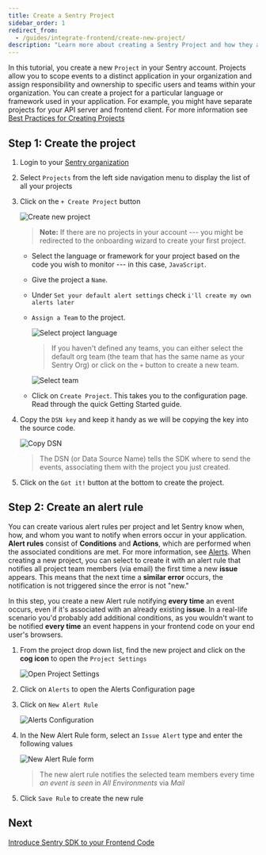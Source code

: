 ```yaml
---
title: Create a Sentry Project
sidebar_order: 1
redirect_from:
  - /guides/integrate-frontend/create-new-project/
description: "Learn more about creating a Sentry Project and how they allow you to scope events to a distinct application in your organization and assign responsibility and ownership to specific users and teams within your organization."
---
```


In this tutorial, you create a new `Project` in your Sentry account. Projects allow you to scope events to a distinct application in your organization and assign responsibility and ownership to specific users and teams within your organization. You can create a project for a particular language or framework used in your application. For example, you might have separate projects for your API server and frontend client. For more information see [Best Practices for Creating Projects](/product/sentry-basics/guides/getting-started/#4-create-projects)

## Step 1: Create the project

1. Login to your [Sentry organization](https://sentry.io)

2. Select `Projects` from the left side navigation menu to display the list of all your projects

3. Click on the `+ Create Project` button

   ![Create new project](create-new-project-01.png)

   > **Note:** If there are no projects in your account --- you might be redirected to the onboarding wizard to create your first project.

   - Select the language or framework for your project based on the code you wish to monitor --- in this case, `JavaScript`.

   - Give the project a `Name`.

   - Under `Set your default alert settings` check `i'll create my own alerts later`

   - `Assign a Team` to the project.

     ![Select project language](create-new-project-02.png)

     > If you haven't defined any teams, you can either select the default org team (the team that has the same name as your Sentry Org) or click on the `+` button to create a new team.

     ![Select team](create-new-project-03.png)

   - Click on `Create Project`.
     This takes you to the configuration page. Read through the quick Getting Started guide.

4. Copy the `DSN key` and keep it handy as we will be copying the key into the source code.

   ![Copy DSN](create-new-project-04.png)

   > The DSN (or Data Source Name) tells the SDK where to send the events, associating them with the project you just created.

5. Click on the `Got it!` button at the bottom to create the project.

## Step 2: Create an alert rule

You can create various alert rules per project and let Sentry know when, how, and whom you want to notify when errors occur in your application. **Alert rules** consist of **Conditions** and **Actions**, which are performed when the associated conditions are met. For more information, see [Alerts](/product/alerts-notifications/alerts/). When creating a new project, you can select to create it with an alert rule that notifies all project team members (via email) the first time a new **issue** appears. This means that the next time a **similar error** occurs, the notification is not triggered since the error is not "new."

In this step, you create a new Alert rule notifying **every time** an event occurs, even if it's associated with an already existing **issue**. In a real-life scenario you'd probably add additional conditions, as you wouldn't want to be notified **every time** an event happens in your frontend code on your end user's browsers.

1. From the project drop down list, find the new project and click on the **cog icon** to open the `Project Settings`

   ![Open Project Settings](generate-first-error-07.png)

2. Click on `Alerts` to open the Alerts Configuration page

3. Click on `New Alert Rule`

   ![Alerts Configuration](generate-first-error-08.png)

4. In the New Alert Rule form, select an `Issue Alert` type and enter the following values

   ![New Alert Rule form](generate-first-error-09.png)

   > The new alert rule notifies the selected team members every time _an event is seen_ in _All Environments_ via _Mail_

5. Click `Save Rule` to create the new rule

## Next

[Introduce Sentry SDK to your Frontend Code](/guides/integrate-frontend/initialize-sentry-sdk/)
